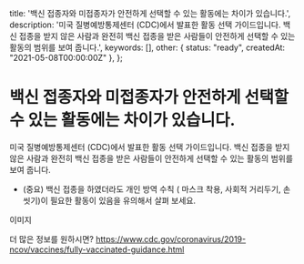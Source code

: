   title: '백신 접종자와 미접종자가 안전하게 선택할 수 있는 활동에는 차이가 있습니다.',
  description: '미국 질병예방통제센터 (CDC)에서 발표한 활동 선택 가이드입니다. 백신 접종을 받지 않은 사람과 완전히 백신 접종을 받은 사람들이 안전하게 선택할 수 있는 활동의 범위를 보여 줍니다.',
  keywords: [],
  other: { status: "ready", createdAt: "2021-05-08T00:00:00Z" },
};

# 백신 접종자와 미접종자가 안전하게 선택할 수 있는 활동에는 차이가 있습니다.

미국 질병예방통제센터 (CDC)에서 발표한 활동 선택 가이드입니다. 백신 접종을 받지 않은 사람과 완전히 백신 접종을 받은 사람들이 안전하게 선택할 수 있는 활동의 범위를 보여 줍니다.

* (중요) 백신 접종을 하였더라도 개인 방역 수칙 ( 마스크  착용, 사회적 거리두기,  손 씻기)이 필요한 활동이 있음을 유의해서 살펴 보세요.

이미지


더 많은 정보를 원하시면?  https://www.cdc.gov/coronavirus/2019-ncov/vaccines/fully-vaccinated-guidance.html
